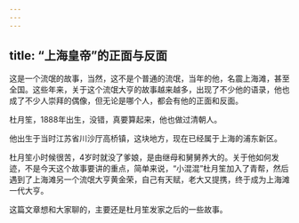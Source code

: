 ```yaml
---
---
---
```

title: “上海皇帝”的正面与反面
---




这是一个流氓的故事，当然，这不是个普通的流氓，当年的他，名震上海滩，甚至全国。这些年来，关于这个流氓大亨的故事越来越多，出现了不少他的语录，他也成了不少人崇拜的偶像，但无论是哪个人，都会有他的正面和反面。

杜月笙，1888年出生，没错，真要算起来，他也做过清朝人。

他出生于当时江苏省川沙厅高桥镇，这块地方，现在已经属于上海的浦东新区。

杜月笙小时候很苦，4岁时就没了爹娘，是由继母和舅舅养大的。关于他如何发迹，不是今天这个故事要讲的重点，简单来说，“小混混”杜月笙加入了青帮，然后遇到了上海滩另一个流氓大亨黄金荣，自己有天赋，老大又提携，终于成为上海滩一代大亨。

这篇文章想和大家聊的，主要还是杜月笙发家之后的一些故事。